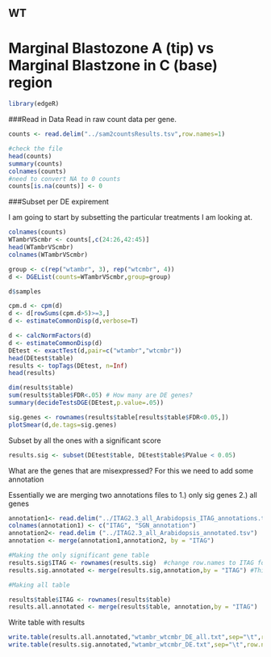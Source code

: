 WT
----

Marginal Blastozone A (tip) vs Marginal Blastzone in C (base) region 
====================================================

```r
library(edgeR)
```

###Read in Data
Read in raw count data per gene.

```r
counts <- read.delim("../sam2countsResults.tsv",row.names=1)

#check the file
head(counts)
summary(counts)
colnames(counts)
#need to convert NA to 0 counts
counts[is.na(counts)] <- 0
```

###Subset per DE expirement

I am going to start by subsetting the particular treatments I am looking at. 

```r
colnames(counts)
WTambrVScmbr <- counts[,c(24:26,42:45)]
head(WTambrVScmbr)
colnames(WTambrVScmbr)
```

```r
group <- c(rep("wtambr", 3), rep("wtcmbr", 4))
d <- DGEList(counts=WTambrVScmbr,group=group)
```

```r
d$samples
```

```r
cpm.d <- cpm(d)
d <- d[rowSums(cpm.d>5)>=3,] 
d <- estimateCommonDisp(d,verbose=T) 

d <- calcNormFactors(d)
d <- estimateCommonDisp(d)
DEtest <- exactTest(d,pair=c("wtambr","wtcmbr"))
head(DEtest$table)
results <- topTags(DEtest, n=Inf)
head(results)

dim(results$table)
sum(results$table$FDR<.05) # How many are DE genes?
summary(decideTestsDGE(DEtest,p.value=.05))

sig.genes <- rownames(results$table[results$table$FDR<0.05,]) 
plotSmear(d,de.tags=sig.genes)
```

Subset by all the ones with a significant score

```r
results.sig <- subset(DEtest$table, DEtest$table$PValue < 0.05)
```


What are the genes that are misexpressed?
For this we need to add some annotation


Essentially we are merging two annotations files to 1.) only sig genes 2.) all genes
```r

annotation1<- read.delim("../ITAG2.3_all_Arabidopsis_ITAG_annotations.tsv", header=FALSE)  #Changed to the SGN human readable annotation
colnames(annotation1) <- c("ITAG", "SGN_annotation")
annotation2<- read.delim ("../ITAG2.3_all_Arabidopsis_annotated.tsv")
annotation <- merge(annotation1,annotation2, by = "ITAG")

#Making the only significant gene table
results.sig$ITAG <- rownames(results.sig)  #change row.names to ITAG for merging
results.sig.annotated <- merge(results.sig,annotation,by = "ITAG") #This is merging to only sig genes

#Making all table

results$table$ITAG <- rownames(results$table)
results.all.annotated <- merge(results$table, annotation,by = "ITAG")
```


Write table with results

```r
write.table(results.all.annotated,"wtambr_wtcmbr_DE_all.txt",sep="\t",row.names=F)
write.table(results.sig.annotated,"wtambr_wtcmbr_DE.txt",sep="\t",row.names=F)
```

